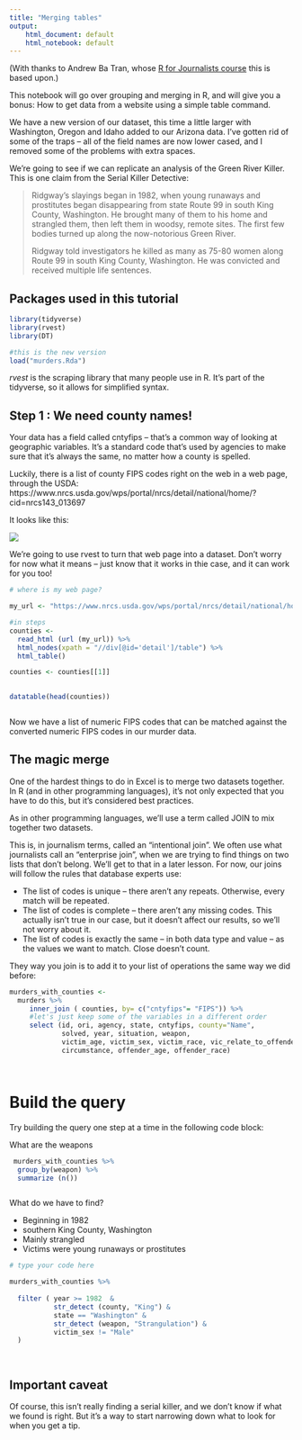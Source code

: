 ```yaml
---
title: "Merging tables"
output: 
    html_document: default
    html_notebook: default
---
```

(With thanks to Andrew Ba Tran, whose [R for Journalists course](https://learn.r-journalism.com/en/) this is based upon.)

This notebook will go over grouping and merging in R, and will give you a bonus: How to get data from a website using a simple table command. 

We have a new version of our dataset, this time a little larger with Washington, Oregon and Idaho added to our Arizona data. I've gotten rid of some of the traps -- all of the field names are now lower cased, and I removed some of the problems with extra spaces. 

We're going to see if we can replicate an analysis of the Green River Killer.  This is one claim from the Serial Killer Detective: 

<blockquote>
Ridgway’s slayings began in 1982, when young runaways and prostitutes began disappearing from state Route 99 in south King County, Washington. He brought many of them to his home and strangled them, then left them in woodsy, remote sites. The first few bodies turned up along the now-notorious Green River.

Ridgway told investigators he killed as many as 75-80 women along Route 99 in south King County, Washington. He was convicted and received multiple life sentences.
</blockquote>




## Packages used in this tutorial

```r
library(tidyverse)
library(rvest)
library(DT)

#this is the new version
load("murders.Rda")

```

*rvest* is the scraping library that many people use in R. It's part of the tidyverse, so it allows for simplified syntax. 

## Step 1 : We need county names! 

Your data has a field called cntyfips -- that's a common way of looking at geographic variables. It's a standard code that's used by agencies to make sure that it's always the same, no matter how a county is spelled. 

Luckily, there is a list of county FIPS codes right on the web in a web page, through the USDA: 
https://www.nrcs.usda.gov/wps/portal/nrcs/detail/national/home/?cid=nrcs143_013697

It looks like this: 

![](images/usda_fips.png)

We're going to use rvest to turn that web page into a dataset. Don't worry for now what it means -- just know that it works in thie case, and it can work for you too! 

```r
# where is my web page? 

my_url <- "https://www.nrcs.usda.gov/wps/portal/nrcs/detail/national/home/?cid=nrcs143_013697"

#in steps 
counties <-
  read_html (url (my_url)) %>%
  html_nodes(xpath = "//div[@id='detail']/table") %>%
  html_table() 

counties <- counties[[1]]

  
datatable(head(counties))



```


Now we have a list of numeric FIPS codes that can be matched against the converted numeric FIPS codes in our murder data. 

## The magic merge 

One of the hardest things to do in Excel is to merge two datasets together. In R (and in other programming languages), it's not only expected that you have to do this, but it's considered best practices. 

As in other programming languages, we'll use a term called JOIN to mix together two datasets. 

This is, in journalism terms, called an "intentional join". We often use what journalists call an "enterprise join", when we are trying to find things on two lists that don't belong. We'll get to that in a later lesson. For now, our joins will follow the rules that database experts use: 

* The list of codes is unique -- there aren't any repeats. Otherwise, every match will be repeated.
* The list of codes is complete -- there aren't any missing codes. This actually isn't true in our case, but it doesn't affect our results, so we'll not worry about it. 
* The list of codes is exactly the same -- in both data type and value -- as the values we want to match. Close doesn't count.

They way you join is to add it to your list of operations the same way we did before:

```r
murders_with_counties <-
  murders %>%
     inner_join ( counties, by= c("cntyfips"= "FIPS")) %>%
     #let's just keep some of the variables in a different order
     select (id, ori, agency, state, cntyfips, county="Name", 
             solved, year, situation, weapon, 
             victim_age, victim_sex, victim_race, vic_relate_to_offender, 
             circumstance, offender_age, offender_race) 




```




# Build the query

Try building the query one step at a time in the following code block: 

What are the weapons

```r
 murders_with_counties %>%
  group_by(weapon) %>% 
  summarize (n())



```




What do we have to find? 

* Beginning in 1982
* southern King County, Washington
* Mainly strangled
* Victims were young runaways or prostitutes


```r
# type your code here 

murders_with_counties %>%
  
  filter ( year >= 1982  &
           str_detect (county, "King") &
           state == "Washington" & 
           str_detect (weapon, "Strangulation") &
           victim_sex != "Male"
  )
             



```


## Important caveat

Of course, this isn't really finding a serial killer, and we don't know if what we found is right. But it's a way to start narrowing down what to look for when you get a tip.




